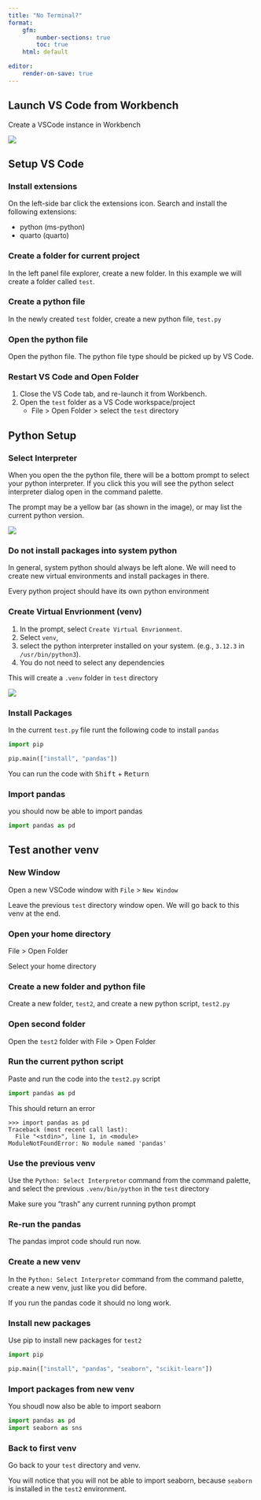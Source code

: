```yaml
---
title: "No Terminal?"
format:
    gfm:
        number-sections: true
        toc: true
    html: default

editor:
    render-on-save: true
---
```


## Launch VS Code from Workbench

Create a VSCode instance in Workbench

![](img/workbench-create_vscode.png)

## Setup VS Code

### Install extensions

On the left-side bar click the extensions icon.
Search and install the following extensions:

- python (ms-python)
- quarto (quarto)

### Create a folder for current project

In the left panel file explorer, create a new folder.
In this example we will create a folder called `test`.

### Create a python file

In the newly created `test` folder,
create a new python file, `test.py`

### Open the python file

Open the python file. The python file type should be picked up by VS Code.

### Restart VS Code and Open Folder

1. Close the VS Code tab, and re-launch it from Workbench.
2. Open the `test` folder as a VS Code workspace/project
    - File > Open Folder > select the `test` directory

## Python Setup

### Select Interpreter

When you open the the python file,
there will be a bottom prompt to select your python interpreter.
If you click this you will see the python select interpreter dialog open
in the command palette.

The prompt may be a yellow bar (as shown in the image),
or may list the current python version.

![](../img/python-select-interpretor.png)

### Do not install packages into system python

In general,
system python should always be left alone.
We will need to create new virtual environments and install packages in there.

:::{.callout-important}
Every python project should have its own python environment
:::

### Create Virtual Envrionment (venv)

1. In the prompt, select `Create Virtual Envrionment`.
2. Select `venv`,
3. select the python interpreter installed on your system.
   (e.g., `3.12.3` in `/usr/bin/python3`).
4. You do not need to select any dependencies

This will create a `.venv` folder in `test` directory

![](../img/python-venv.png)

### Install Packages

In the current `test.py` file runt the following code to install `pandas`

```python
import pip

pip.main(["install", "pandas"])

```

You can run the code with <kbd>Shift</kbd> + <kbd>Return</kbd>

### Import pandas

you should now be able to import pandas

```python
import pandas as pd
```

## Test another venv

### New Window

Open a new VSCode window with `File` > `New Window`

Leave the previous `test` directory window open. We will go back to this venv at the end.

### Open your home directory

File > Open Folder

Select your home directory

### Create a new folder and python file

Create a new folder, `test2`, and create a new python script, `test2.py`

### Open second folder

Open the `test2` folder with File > Open Folder

### Run the current python script

Paste and run the code into the `test2.py` script

```python
import pandas as pd
```

This should return an error

```
>>> import pandas as pd
Traceback (most recent call last):
  File "<stdin>", line 1, in <module>
ModuleNotFoundError: No module named 'pandas'
```

### Use the previous venv

Use the `Python: Select Interpretor` command from the command palette,
and select the previous `.venv/bin/python` in the `test` directory

Make sure you "trash" any current running python prompt

### Re-run the pandas

The pandas improt code should run now.


### Create a new venv

In the `Python: Select Interpretor` command from the command palette,
create a new venv, just like you did before.

If you run the pandas code it should no long work.

### Install new packages

Use pip to install new packages for `test2`

```python
import pip

pip.main(["install", "pandas", "seaborn", "scikit-learn"])
```

### Import packages from new venv

You shoudl now also be able to import seaborn

```python
import pandas as pd
import seaborn as sns
```
### Back to first venv

Go back to your `test` directory and venv.

You will notice that you will not be able to import seaborn,
because `seaborn` is installed in the `test2` environment.
